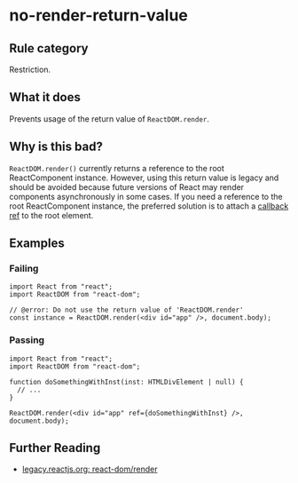 # no-render-return-value

## Rule category

Restriction.

## What it does

Prevents usage of the return value of `ReactDOM.render`.

## Why is this bad?

`ReactDOM.render()` currently returns a reference to the root ReactComponent instance. However, using this return value is legacy and should be avoided because future versions of React may render components asynchronously in some cases. If you need a reference to the root ReactComponent instance, the preferred solution is to attach a [callback ref](https://react.dev/learn/manipulating-the-dom-with-refs) to the root element.

## Examples

### Failing

```tsx twoslash
import React from "react";
import ReactDOM from "react-dom";

// @error: Do not use the return value of 'ReactDOM.render'
const instance = ReactDOM.render(<div id="app" />, document.body);
```

### Passing

```tsx twoslash
import React from "react";
import ReactDOM from "react-dom";

function doSomethingWithInst(inst: HTMLDivElement | null) {
  // ...
}

ReactDOM.render(<div id="app" ref={doSomethingWithInst} />, document.body);
```

## Further Reading

- [legacy.reactjs.org: react-dom/render](https://legacy.reactjs.org/docs/react-dom.html#render)
